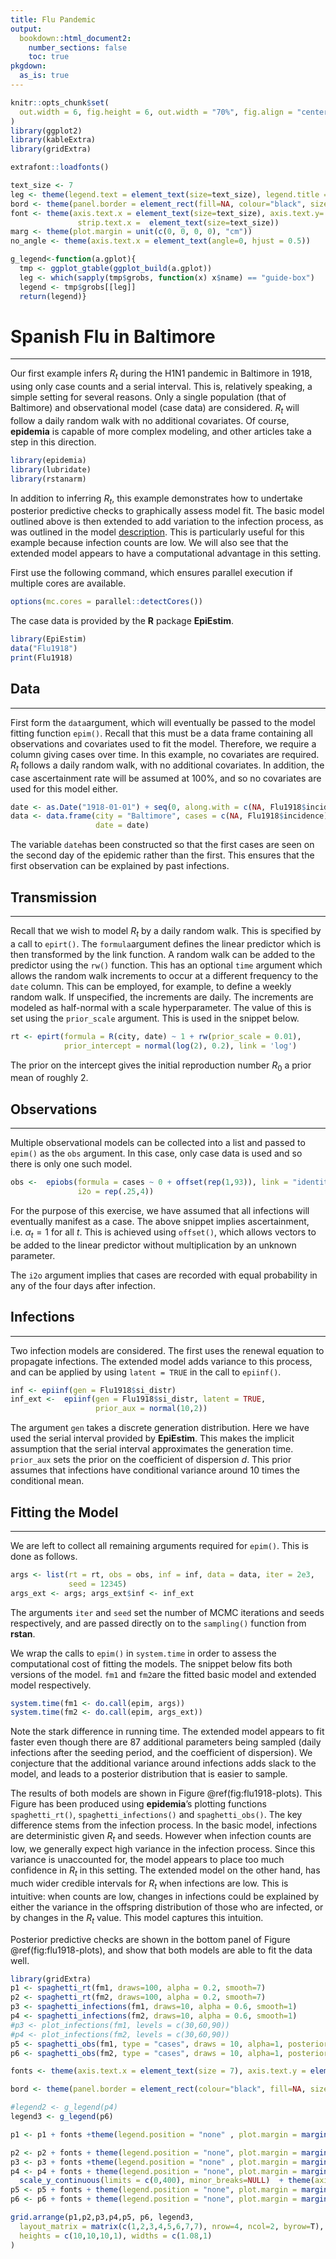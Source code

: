 ```yaml
---
title: Flu Pandemic
output:
  bookdown::html_document2:
    number_sections: false
    toc: true
pkgdown:
  as_is: true
---
```


<style>
.contents .page-header {
    display: none;
  } 
</style>

<div class = "article_container">

```r
knitr::opts_chunk$set(
  out.width = 6, fig.height = 6, out.width = "70%", fig.align = "center"
)
library(ggplot2)
library(kableExtra)
library(gridExtra)

extrafont::loadfonts()

text_size <- 7
leg <- theme(legend.text = element_text(size=text_size), legend.title = element_text(size=text_size), legend.key.size = unit(0.3, "cm"))
bord <- theme(panel.border = element_rect(fill=NA, colour="black", size=1))
font <- theme(axis.text.x = element_text(size=text_size), axis.text.y= element_text(size=text_size), plot.title = element_text(size=text_size),
               strip.text.x =  element_text(size=text_size))
marg <- theme(plot.margin = unit(c(0, 0, 0, 0), "cm"))
no_angle <- theme(axis.text.x = element_text(angle=0, hjust = 0.5))

g_legend<-function(a.gplot){
  tmp <- ggplot_gtable(ggplot_build(a.gplot))
  leg <- which(sapply(tmp$grobs, function(x) x$name) == "guide-box")
  legend <- tmp$grobs[[leg]]
  return(legend)}
```

#  Spanish Flu in Baltimore {#sec:flu}
<hr>

Our first example infers $R_t$ during the H1N1 pandemic in Baltimore in 1918, using only case counts and a serial interval. This is, relatively speaking, a simple setting 
for several reasons. Only a single population (that of Baltimore) and 
observational model (case data) are considered. $R_t$ will
follow a daily random walk with no additional covariates. Of course, **epidemia** 
is capable of more complex modeling, and other articles take a 
step in this direction.

```r
library(epidemia)
library(lubridate)
library(rstanarm)
```

In addition to inferring $R_t$, this example demonstrates how to 
undertake posterior predictive checks to graphically assess model fit. The basic model
outlined above is then extended to add variation to the infection process, 
as was outlined in the model [description](model-description.html). This 
is particularly useful for this example because infection counts are low. We will also see that the extended model appears to have a computational advantage in this setting.

First use the following command, which ensures parallel execution if multiple cores 
are available.
```r
options(mc.cores = parallel::detectCores())
```

The case data is provided by the **R** package **EpiEstim**.

```r
library(EpiEstim)
data("Flu1918")
print(Flu1918)
```

## Data
<hr>

First form the `data`argument, which will eventually be passed to the 
model fitting function `epim()`. Recall that this must be a data frame 
containing all observations and covariates used to fit the model. Therefore, 
we require a column giving cases over time. In this 
example, no covariates are required. $R_t$ follows a daily random walk, 
with no additional covariates. In addition, the case ascertainment rate 
will be assumed at 100\%, and so no covariates are used for this model either.

```r
date <- as.Date("1918-01-01") + seq(0, along.with = c(NA, Flu1918$incidence))
data <- data.frame(city = "Baltimore", cases = c(NA, Flu1918$incidence), 
                   date = date)
```

The variable `date`has been constructed so that the first cases 
are seen on the second day of the epidemic rather than the first. 
This ensures that the first observation can be explained by past infections.

## Transmission
<hr>

Recall that we wish to model $R_t$ by a daily random walk. This is 
specified by a call to `epirt()`. The 
`formula`argument defines the linear predictor which 
is then transformed by the link function. A random walk can be 
added to the predictor using the `rw()` function. This has an optional 
`time` argument which allows the random walk increments to occur at 
a different frequency to the `date` column. This can be employed, for 
example, to define a weekly random walk. If unspecified, the increments are 
daily. The increments are modeled as half-normal with a scale hyperparameter. 
The value of this is set using the `prior_scale` argument. This is used 
in the snippet below.
```r
rt <- epirt(formula = R(city, date) ~ 1 + rw(prior_scale = 0.01),
            prior_intercept = normal(log(2), 0.2), link = 'log')
```
The prior on the intercept gives the initial reproduction number $R_0$ a prior mean of roughly 2.

## Observations
<hr>

Multiple observational models can 
be collected into a list and passed to `epim()` as the `obs` 
argument. In this case, only case data is used and so there is only one 
such model.
```r
obs <-  epiobs(formula = cases ~ 0 + offset(rep(1,93)), link = "identity", 
               i2o = rep(.25,4))
```
For the purpose of this exercise, we have assumed that all infections will 
eventually manifest as a case. The above snippet implies \textit{full}
ascertainment, i.e. $\alpha_t = 1$ for all $t$. This is achieved using 
`offset()`, which allows vectors to be added to the linear predictor 
without multiplication by an unknown parameter.

The `i2o` argument implies 
that cases are recorded with equal probability in any of the four days after 
infection. 

## Infections
<hr>

Two infection models are considered. The first uses the renewal equation to propagate infections. The extended model 
adds variance to this process, and can be applied by using `latent = TRUE` 
in the call to `epiinf()`.

```r
inf <- epiinf(gen = Flu1918$si_distr)
inf_ext <-  epiinf(gen = Flu1918$si_distr, latent = TRUE, 
                   prior_aux = normal(10,2))
```

The argument `gen` takes a discrete generation distribution. Here we have 
used the serial interval provided by **EpiEstim**. This makes the implicit assumption that the serial interval approximates the 
generation time. `prior_aux` sets 
the prior on the coefficient of dispersion $d$. This prior assumes that 
infections have conditional variance around 10 times the conditional mean.

## Fitting the Model
<hr>

We are left to collect all remaining arguments required for `epim()`. This 
is done as follows.
```r
args <- list(rt = rt, obs = obs, inf = inf, data = data, iter = 2e3, 
             seed = 12345)
args_ext <- args; args_ext$inf <- inf_ext
```

The arguments `iter` and `seed` set the number of MCMC iterations 
and seeds respectively, and are passed directly on to the `sampling()` 
function from **rstan**.

We wrap the calls to `epim()` in `system.time` in order to assess 
the computational cost of fitting the models. The snippet below fits both 
versions of the model. `fm1` and `fm2`are the fitted basic model 
and extended model respectively.
```r
system.time(fm1 <- do.call(epim, args))
system.time(fm2 <- do.call(epim, args_ext))
```
Note the stark difference in running time. The extended model appears to fit 
faster even though there are $87$ additional parameters being sampled (daily 
infections after the seeding period, and the coefficient of dispersion). 
We conjecture that the additional variance 
around infections adds slack to the model, and leads to a posterior distribution 
that is easier to sample.

The results of both models are shown in Figure \@ref(fig:flu1918-plots). This 
Figure has been produced using **epidemia**'s plotting functions `spaghetti_rt()`, `spaghetti_infections()` and `spaghetti_obs()`. The key difference 
stems from the infection process. In the basic model, infections are deterministic 
given $R_t$ and seeds. However when infection counts are low, we 
generally expect high variance in the infection process. Since this 
variance is  unaccounted for, the model appears to place too much confidence in 
$R_t$ in this setting. The extended model on the other hand, 
has much wider credible intervals for $R_t$ when infections are low. This is intuitive:
 when counts are low, changes in infections could be explained by either the 
 variance in the offspring distribution of those who are infected, or by changes 
 in the $R_t$ value. This model captures this intuition.
 
Posterior predictive checks are shown in the bottom panel of Figure \@ref(fig:flu1918-plots), 
and show that both models are able to fit the data well.

```r
library(gridExtra)
p1 <- spaghetti_rt(fm1, draws=100, alpha = 0.2, smooth=7)
p2 <- spaghetti_rt(fm2, draws=100, alpha = 0.2, smooth=7)
p3 <- spaghetti_infections(fm1, draws=10, alpha = 0.6, smooth=1)
p4 <- spaghetti_infections(fm2, draws=10, alpha = 0.6, smooth=1)
#p3 <- plot_infections(fm1, levels = c(30,60,90)) 
#p4 <- plot_infections(fm2, levels = c(30,60,90)) 
p5 <- spaghetti_obs(fm1, type = "cases", draws = 10, alpha=1, posterior_mean=T)
p6 <- spaghetti_obs(fm2, type = "cases", draws = 10, alpha=1, posterior_mean=T)  + theme(legend.text = element_text(size=7), legend.title = element_text(size=8), legend.key.size = unit(0.3, "cm"))

fonts <- theme(axis.text.x = element_text(size = 7), axis.text.y = element_text(size = 7), axis.title.y = element_text(size=8))

bord <- theme(panel.border = element_rect(colour="black", fill=NA, size=1))

#legend2 <- g_legend(p4)
legend3 <- g_legend(p6)

p1 <- p1 + fonts +theme(legend.position = "none" , plot.margin = margin(l=6, b=-2, r=5),) + ylim(0, 2.6) + bord + no_angle

p2 <- p2 + fonts + theme(legend.position = "none", plot.margin = margin(b=-2, l=5)) + theme(axis.title.y = element_blank(), axis.text.y = element_blank(), axis.ticks.y = element_blank()) + ylim(0,2.6) + bord + no_angle
p3 <- p3 + fonts +theme(legend.position = "none" , plot.margin = margin(t = -2, b=-2, r=5)) + scale_y_continuous(limits = c(0,400), minor_breaks=NULL) + bord + no_angle
p4 <- p4 + fonts + theme(legend.position = "none", plot.margin = margin(t = -2, b=-2,l=5)) +
  scale_y_continuous(limits = c(0,400), minor_breaks=NULL)  + theme(axis.title.y = element_blank(), axis.text.y = element_blank(), axis.ticks.y = element_blank()) + bord + no_angle
p5 <- p5 + fonts + theme(legend.position = "none", plot.margin = margin(t = -2,b=-6, r=5)) + bord + no_angle
p6 <- p6 + fonts + theme(legend.position = "none", plot.margin = margin(t= -2,b=-6, l=5)) + theme(axis.title.y = element_blank(), axis.text.y = element_blank(), axis.ticks.y = element_blank()) + bord + no_angle

grid.arrange(p1,p2,p3,p4,p5, p6, legend3,
  layout_matrix = matrix(c(1,2,3,4,5,6,7,7), nrow=4, ncol=2, byrow=T),
  heights = c(10,10,10,1), widths = c(1.08,1)
) 
```

</div>